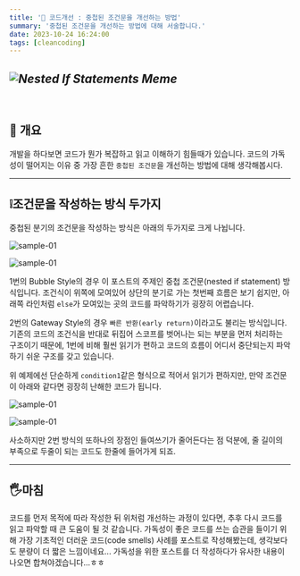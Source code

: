 ```yaml
---
title: '🎨 코드개선 : 중첩된 조건문을 개선하는 방법'
summary: '중첩된 조건문을 개선하는 방법에 대해 서술합니다.'
date: 2023-10-24 16:24:00
tags: [cleancoding]
---
```


## _**![Nested If Statements Meme](/assets/posts/cleancoding/nested-if-statement/title.png)**_

<br />

## 🚩 개요

개발을 하다보면 코드가 뭔가 복잡하고 읽고 이해하기 힘들때가 있습니다.
코드의 가독성이 떨어지는 이유 중 가장 흔한 `중첩된 조건문`을 개선하는 방법에 대해 생각해봅시다.

---

## ❕조건문을 작성하는 방식 두가지

중첩된 분기의 조건문을 작성하는 방식은 아래의 두가지로 크게 나뉩니다.

<div class='flex flex-row gap-4'>

![sample-01](/assets/posts/cleancoding/nested-if-statement/sample_01.png)

![sample-01](/assets/posts/cleancoding/nested-if-statement/sample_02.png)

</div>

1번의 Bubble Style의 경우 이 포스트의 주제인 중첩 조건문(nested if statement) 방식입니다.
조건식이 위쪽에 모여있어 상단의 분기로 가는 첫번째 흐름은 보기 쉽지만, 아래쪽 라인처럼 `else`가 모여있는 곳의 코드를 파악하기가 굉장히
어렵습니다.

2번의 Gateway Style의 경우 `빠른 반환(early return)`이라고도 불리는 방식입니다.
기존의 코드의 조건식을 반대로 뒤집어 스코프를 벗어나는 되는 부분을 먼저 처리하는 구조이기 때문에,
1번에 비해 훨씬 읽기가 편하고 코드의 흐름이 어디서 중단되는지 파악하기 쉬운 구조를 갖고 있습니다.

위 예제에선 단순하게 `condition1`같은 형식으로 적어서 읽기가 편하지만, 만약 조건문이 아래와 같다면 굉장히 난해한 코드가 됩니다.

<div class='flex flex-row gap-4'>

![sample-01](/assets/posts/cleancoding/nested-if-statement/sample_03.png)

![sample-01](/assets/posts/cleancoding/nested-if-statement/sample_04.png)

</div>

사소하지만 2번 방식의 또하나의 장점인 들여쓰기가 줄어든다는 점 덕분에,
줄 길이의 부족으로 두줄이 되는 코드도 한줄에 들어가게 되죠.

---

## 🖐️마침

코드를 먼저 목적에 따라 작성한 뒤 위처럼 개선하는 과정이 있다면, 추후 다시 코드를 읽고 파악할 때 큰 도움이 될 것 같습니다.
가독성이 좋은 코드를 쓰는 습관을 들이기 위해 가장 기초적인 더러운 코드(code smells) 사례를 포스트로 작성해봤는데,
생각보다도 분량이 더 짧은 느낌이네요... 가독성을 위한 포스트를 더 작성하다가 유사한 내용이 나오면 합쳐야겠습니다...ㅎㅎ

<br />

